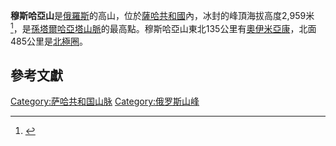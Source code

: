 '''穆斯哈亞山'''是[[俄羅斯|俄羅斯]]的高山，位於[[薩哈共和國|薩哈共和國]]內，冰封的峰頂海拔高度2,959米<ref>{{Cite web |url=http://slovari.yandex.ru/dict/bse/article/00076/48500.htm |title=GSE. Suntar-Khayata |accessdate=2010-09-29 |archive-date=2009-02-21 |archive-url=https://web.archive.org/web/20090221104912/http://slovari.yandex.ru/dict/bse/article/00076/48500.htm |dead-url=no }}</ref>，是[[孫塔爾哈亞塔山脈|孫塔爾哈亞塔山脈]]的最高點。穆斯哈亞山東北135公里有[[奧伊米亞康|奧伊米亞康]]，北面485公里是[[北極圈|北極圈]]。

==參考文獻==
{{Reflist|2}}

[[Category:萨哈共和国山脉|Category:萨哈共和国山脉]]
[[Category:俄罗斯山峰|Category:俄罗斯山峰]]

{{Russia-geo-stub}}